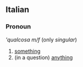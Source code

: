 ==Italian==
===Pronoun===
'''qualcosa'' ''m/f'' (only ''singular'')
#[[something]]
#(in a question) [[anything]]